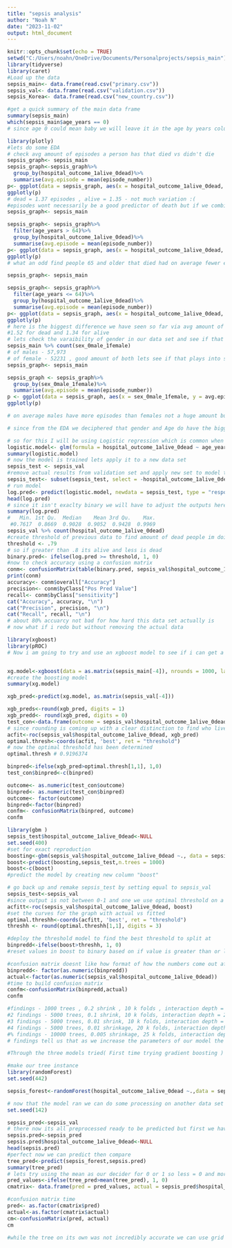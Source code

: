 ---
title: "sepsis analysis"
author: "Noah N"
date: "2023-11-02"
output: html_document
---

```{r setup, include=FALSE}
knitr::opts_chunk$set(echo = TRUE)
setwd("C:/Users/noahn/OneDrive/Documents/Personalprojects/sepsis_main")
library(tidyverse)
library(caret)
#Load up the data
sepsis_main<- data.frame(read.csv("primary.csv"))
sepsis_val<- data.frame(read.csv("validation.csv"))
sepsis_Korea<- data.frame(read.csv("new_country.csv"))
```

```{r summary, echo=FALSE, message=FALSE}
#get a quick summary of the main data frame 
summary(sepsis_main)
which(sepsis_main$age_years == 0)
# since age 0 could mean baby we will leave it in the age by years column 
```

```{r EDA, echo=FALSE, message=FALSE}
library(plotly)
#lets do some EDA 
# check avg amount of episodes a person has that died vs didn't die 
sepsis_graph<- sepsis_main
sepsis_graph<-sepsis_graph%>% 
  group_by(hospital_outcome_1alive_0dead)%>%
  summarise(avg.episode = mean(episode_number))
p<- ggplot(data = sepsis_graph, aes(x = hospital_outcome_1alive_0dead, y = avg.episode))+geom_bar(stat = "identity", position = "dodge", width = .25)
ggplotly(p)
# dead = 1.37 episodes , alive = 1.35 - not much variation :( 
#episodes wont necessarily be a good predictor of death but if we combine age and episodes it might, lets try ages over 65 since the median is 68 and mean is 63, 65 should be  a a good starting point  
sepsis_graph<- sepsis_main

sepsis_graph<- sepsis_graph%>% 
  filter(age_years > 64)%>%
  group_by(hospital_outcome_1alive_0dead)%>%
  summarise(avg.episode = mean(episode_number))
p<- ggplot(data = sepsis_graph, aes(x = hospital_outcome_1alive_0dead, y = avg.episode))+geom_bar(stat = "identity", position = "dodge", width = .25)
ggplotly(p)
# what an odd find people 65 and older that died had on average fewer episodes than those who didn't now lets do younger 

sepsis_graph<- sepsis_main

sepsis_graph<- sepsis_graph%>% 
  filter(age_years <= 64)%>%
  group_by(hospital_outcome_1alive_0dead)%>%
  summarise(avg.episode = mean(episode_number))
p<- ggplot(data = sepsis_graph, aes(x = hospital_outcome_1alive_0dead, y = avg.episode))+geom_bar(stat = "identity", position = "dodge", width = .25)
ggplotly(p)
# here is the biggest difference we have seen so far via avg amount of episodes 
#1.52 for dead and 1.34 for alive 
# lets check the varaibility of gender in our data set and see if that plays a part 
sepsis_main %>% count(sex_0male_1female)
# of males - 57,973 
# of female - 52231 , good amount of both lets see if that plays into sepsis affect - first lets see if one gender is affected more by episodes than the other 
sepsis_graph<- sepsis_main

sepsis_graph <- sepsis_graph%>% 
  group_by(sex_0male_1female)%>%
  summarise(avg.episode = mean(episode_number))
p <- ggplot(data = sepsis_graph, aes(x = sex_0male_1female, y = avg.episode))+geom_bar(stat = "identity", position = "dodge", width = .25)
ggplotly(p)

# on average males have more episodes than females not a huge amount but in the case of sepsis every tenth counts since the highest amount of episodes we have is 5 


```

```{r create our model echo = FALSE , message=FALSE, comment=FALSE}
# since from the EDA we deciphered that gender and Age do have the biggest impact on, number of avg # of episodes and death for each did not seem to be too different infact they were about the least far apart I got 

# so for this I will be using Logistic regression which is common when predicting a binary output i.e. dead or alive - the data set is clean since i got it online from website 
logistic.model<- glm(formula = hospital_outcome_1alive_0dead ~ age_years + sex_0male_1female, data = sepsis_main, family = binomial(link = "logit"))
summary(logistic.model)
# now the model is trained lets apply it to a new data set 
sepsis_test <- sepsis_val
#remove actual results from validation set and apply new set to model then we will compare 
sepsis_test<- subset(sepsis_test, select = -hospital_outcome_1alive_0dead)
# run model
log.pred<- predict(logistic.model, newdata = sepsis_test, type = "response")
head(log.pred)
# since it isn't exaclty binary we will have to adjust the outputs here 
summary(log.pred)
#   Min. 1st Qu.  Median    Mean 3rd Qu.    Max. 
 #0.7617  0.8669  0.9028  0.9052  0.9428  0.9969 
sepsis_val %>% count(hospital_outcome_1alive_0dead)
#create threshold of previous data to find amount of dead people im doing this by using the actual values from the data and the % they make up of the data set i.e. they make up 18% so (.9969 - .7617) = .2352*.82 = .19286 -> .9969 - .19286 = .804 ~ .80 - doesnt seem to be very accurate lets take the average of .7176 + .9969/ 2 --> .85725 ~ .86, ended up being more innacurate - lets try .82  , about the same results as .80 - lets try lower .78, bout the same as .80, .79 achieves the highest accuracy with about 80.8% accuracy where as .80 has about 80.5% accuracy 
threshold <- .79
# so if greater than .8 its alive and less is dead 
binary.pred<- ifelse(log.pred >= threshold, 1, 0)
#now to check accuracy using a confusion matrix 
conm<- confusionMatrix(table(binary.pred, sepsis_val$hospital_outcome_1alive_0dead))
print(conm)
accuracy<- conm$overall["Accuracy"]
precision<- conm$byClass["Pos Pred Value"]
recall<- conm$byClass["sensitivity"]
cat("Accuracy", accuracy, "\n")
cat("Precision", precision, "\n")
cat("Recall", recall, "\n")
# about 80% accuarcy not bad for how hard this data set actually is 
# now what if i redo but without removing the actual data 
```


```{r xgboost}
library(xgboost)
library(pROC)
# Now i am going to try and use an xgboost model to see if i can get a better result 


xg.model<-xgboost(data = as.matrix(sepsis_main[-4]), nrounds = 1000, label = sepsis_main$hospital_outcome_1alive_0dead, objective = "binary:logistic", eval_metric = "aucpr", eta = 0.1, verbose = F)
#create the boosting model 
summary(xg.model)

xgb_pred<-predict(xg.model, as.matrix(sepsis_val[-4]))

xgb_preds<-round(xgb_pred, digits = 1)
xgb_predd<- round(xgb_pred, digits = 0)
test_con<-data.frame(outcome = sepsis_val$hospital_outcome_1alive_0dead, pred = xgb_preds, pred2 = xgb_predd)
# since rounding is coming up with a clear distinction to find who lived and died since all values are too close to 1 I will have to scale all the values unrounded using under the curve fit to then decide threshold
acfit<-roc(sepsis_val$hospital_outcome_1alive_0dead, xgb_pred)
optimal.thresh<-coords(acfit, 'best', ret = "threshold")
# now the optimal threshold has been determined 
optimal.thresh # 0.9196374 

binpred<-ifelse(xgb_pred>optimal.thresh[1,1], 1,0)
test_con$binpred<-c(binpred)

outcome<- as.numeric(test_con$outcome)
binpred<- as.numeric(test_con$binpred)
outcome<- factor(outcome)
binpred<-factor(binpred)
confm<- confusionMatrix(binpred, outcome)
confm
```
```{r gradient boosting }
library(gbm )
sepsis_test$hospital_outcome_1alive_0dead<-NULL
set.seed(400)
#set for exact reproduction
boosting<-gbm(sepsis_val$hospital_outcome_1alive_0dead ~., data = sepsis_val ,distribution = "bernoulli",n.trees = 10000, interaction.depth = 5, shrinkage = 0.005, cv.folds = 25 , verbose = F)
boost<-predict(boosting,sepsis_test,n.trees = 1000)
boost<-c(boost)
#predict the model by creating new column "boost"

# go back up and remake sepsis_test by setting equal to sepsis_val 
sepsis_test<-sepsis_val
#since output is not between 0-1 and one we use optimal threshold on a proc curve to find where it could best be split. 
acfitt<-roc(sepsis_val$hospital_outcome_1alive_0dead, boost)
#set the curves for the graph with actual vs fitted 
optimal.threshh<-coords(acfitt, 'best', ret = "threshold")
threshh <- round(optimal.threshh[1,1], digits = 3)

#deploy the threshold model to find the best threshold to split at 
binpredd<-ifelse(boost>threshh, 1, 0)
#reset values in boost to binary based on if value is greater than or less than optimal threshold then confusion matrix 

#confusion matrix doesnt like how format of how the numbers come out after an if else statement so have to reformat 
binpredd<- factor(as.numeric(binpredd))
actual<-factor(as.numeric(sepsis_val$hospital_outcome_1alive_0dead))
#time to build confusion matrix 
confm<-confusionMatrix(binpredd,actual)
confm

#findings - 1000 trees , 0.2 shrink , 10 k folds , interaction depth = 2, 42% accuracy
#2 findings - 5000 trees, 0.1 shrink, 10 k folds, interaction depth = 2, 45% accuracy
#3 findings - 5000 trees, 0.01 shrink, 10 k folds, interaction depth = 4, 44% accuracy 
#4 findings - 5000 trees, 0.01 shrinkage, 20 k folds, interaction depth = 4, 47% accuracy 
#% findings - 10000 trees, 0.005 shrinkage, 25 k folds, interaction depth = 5, 46% accuracy 
# findings tell us that as we increase the parameters of our model the overall accuracy does not increase as much as we would hope again we have to remember this data set is very limited in the variables we have along with weak correlations between almost everything its hard to come to any suficient conclusions about sepsis and septic shock 

#Through the three models tried( First time trying gradient boosting ) we did achieve a great 80% accuracy with the use of logistic regression which is impressive and very good towards the goal of helping with predicting death from sepsis. Another possible boosting model could be adaboosting like gradient boosting but much better at interacting with binary values(0,1). 

```

```{r Decision tree Decider}

#make our tree instance 
library(randomForest)
set.seed(442)

sepsis_forest<-randomForest(hospital_outcome_1alive_0dead ~.,data = sepsis_main, ntree = 1000, mtry = 3, nodesize = 5, importance = T)

# now that the model ran we can do some processing on another data set to use for prediction 
set.seed(142)

sepsis_pred<-sepsis_val
# there now its all preprocessed ready to be predicted but first we have to create a new df without the outcome column 
sepsis.pred<-sepsis_pred 
sepsis.pred$hospital_outcome_1alive_0dead<-NULL
head(sepsis.pred)
#perfect now we can predict then compare 
tree_pred<-predict(sepsis_forest,sepsis.pred)
summary(tree_pred) 
# lets try using the mean as our decider for 0 or 1 so less = 0 and more = 1 
pred_values<-ifelse(tree_pred>mean(tree_pred), 1, 0)
cmatrix<- data.frame(pred = pred_values, actual = sepsis_pred$hospital_outcome_1alive_0dead)

#confusion matrix time 
pred<- as.factor(cmatrix$pred)
actual<-as.factor(cmatrix$actual)
cm<-confusionMatrix(pred, actual)
cm
```
```{r grid search }
#while the tree on its own was not incredibly accurate we can use grid search to help us find good paremeters for our trees 
```

